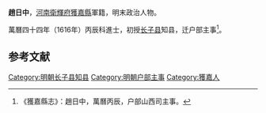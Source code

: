 '''趙日中'''，[[河南|河南]][[衛輝府|衛輝府]][[獲嘉縣|獲嘉縣]]軍籍，明末政治人物。

萬曆四十四年（1616年）丙辰科進士，初授[[长子县|长子县]]知县，迁户部主事<ref>《獲嘉縣志》：趙日中，萬曆丙辰，户部山西司主事。</ref>。

==参考文献==
{{reflist}}
{{明朝人物小作品}}
{{萬曆四十四年丙辰科殿試金榜}}
{{DEFAULTSORT:Zhao趙}}
[[Category:明朝长子县知县|Category:明朝长子县知县]]
[[Category:明朝户部主事|Category:明朝户部主事]]
[[Category:獲嘉人|Category:獲嘉人]]